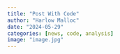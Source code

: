 ```yaml
---
title: "Post With Code"
author: "Harlow Malloc"
date: "2024-05-29"
categories: [news, code, analysis]
image: "image.jpg"
---
```



